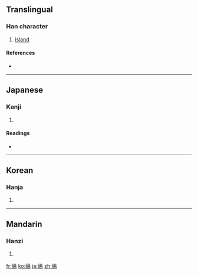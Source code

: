 {{also|島}}
==Translingual==

===Han character===
{{Han char|rn=46|rad=山|as=11|sn=14|four=|canj=山竹日火 (UHAF)}}

# [[island]]

====References====
* {{Han ref|kx=0319.080|dkj=08434|dj=0619.170|hdz=10794.190|uh=5D8B|ud=23947}}

----

==Japanese==

===Kanji===
{{ja-kanji|grade=|rs=山11}}

# {{defn|Japanese|sort=山11}}

====Readings====
* {{ja-readings|on=[[とう]] (tō)|kun=[[しま]] (shima)}}

----

==Korean==

===Hanja===
{{ko-hanja|hangeul=[[도]]|rv=do|mr=to}}

# {{defn|Korean|sort=山11}}

----

==Mandarin==

===Hanzi===
{{cmn-hanzi|pin=[[dǎo]] ([[dao3]])|wg=tao<sup>3</sup>}}

# {{defn|Mandarin|sort=山11}}

[[fr:嶋]]
[[ko:嶋]]
[[ja:嶋]]
[[zh:嶋]]